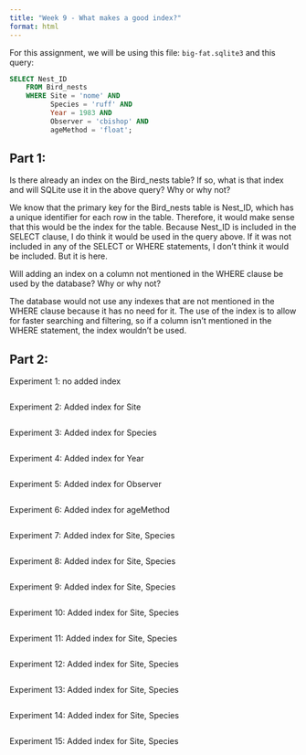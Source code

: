 ```yaml
---
title: "Week 9 - What makes a good index?"
format: html
---
```


For this assignment, we will be using this file: `big-fat.sqlite3` and this query: 

```sql
SELECT Nest_ID
    FROM Bird_nests
    WHERE Site = 'nome' AND
          Species = 'ruff' AND
          Year = 1983 AND
          Observer = 'cbishop' AND
          ageMethod = 'float';
```

## Part 1:

Is there already an index on the Bird_nests table? If so, what is that index and will SQLite use it in the above query? Why or why not?

We know that the primary key for the Bird_nests table is Nest_ID, which has a unique identifier for each row in the table. Therefore, it would make sense that this would be the index for the table. Because Nest_ID is included in the SELECT clause, I do think it would be used in the query above. If it was not included in any of the SELECT or WHERE statements, I don't think it would be included. But it is here. 

Will adding an index on a column not mentioned in the WHERE clause be used by the database? Why or why not?

The database would not use any indexes that are not mentioned in the WHERE clause because it has no need for it. The use of the index is to allow for faster searching and filtering, so if a column isn't mentioned in the WHERE statement, the index wouldn't be used. 

## Part 2:

Experiment 1: no added index

```sql

```

Experiment 2: Added index for Site

```sql

```

Experiment 3: Added index for Species

```sql

```

Experiment 4: Added index for Year

```sql

```

Experiment 5: Added index for Observer

```sql

```

Experiment 6: Added index for ageMethod

```sql

```

Experiment 7: Added index for Site, Species

```sql

```

Experiment 8: Added index for Site, Species

```sql

```

Experiment 9: Added index for Site, Species

```sql

```

Experiment 10: Added index for Site, Species

```sql

```

Experiment 11: Added index for Site, Species

```sql

```

Experiment 12: Added index for Site, Species

```sql

```

Experiment 13: Added index for Site, Species

```sql

```

Experiment 14: Added index for Site, Species

```sql

```

Experiment 15: Added index for Site, Species

```sql

```